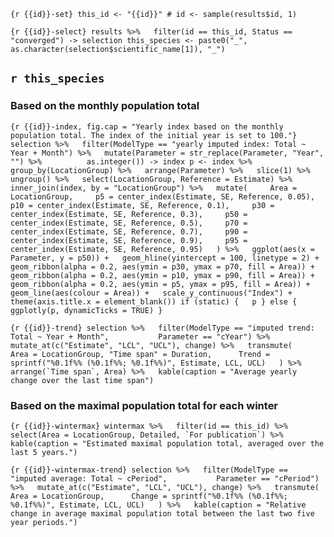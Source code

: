 ```{r {{id}}-set}
this_id <- "{{id}}"
# id <- sample(results$id, 1)
```

```{r {{id}}-select}
results %>%
  filter(id == this_id, Status == "converged") -> selection
this_species <- paste0("_", as.character(selection$scientific_name[1]), "_")
```

## `r this_species`

### Based on the monthly population total

```{r {{id}}-index, fig.cap = "Yearly index based on the monthly population total. The index of the initial year is set to 100."}
selection %>%
  filter(ModelType == "yearly imputed index: Total ~ Year + Month") %>%
  mutate(Parameter = str_replace(Parameter, "Year", "") %>%
         as.integer()) -> index
p <- index %>%
  group_by(LocationGroup) %>%
  arrange(Parameter) %>%
  slice(1) %>%
  ungroup() %>%
  select(LocationGroup, Reference = Estimate) %>%
  inner_join(index, by = "LocationGroup") %>%
  mutate(
    Area = LocationGroup,
    p5 = center_index(Estimate, SE, Reference, 0.05),
    p10 = center_index(Estimate, SE, Reference, 0.1),
    p30 = center_index(Estimate, SE, Reference, 0.3),
    p50 = center_index(Estimate, SE, Reference, 0.5),
    p70 = center_index(Estimate, SE, Reference, 0.7),
    p90 = center_index(Estimate, SE, Reference, 0.9),
    p95 = center_index(Estimate, SE, Reference, 0.95)
  ) %>%
  ggplot(aes(x = Parameter, y = p50)) +
  geom_hline(yintercept = 100, linetype = 2) +
  geom_ribbon(alpha = 0.2, aes(ymin = p30, ymax = p70, fill = Area)) +
  geom_ribbon(alpha = 0.2, aes(ymin = p10, ymax = p90, fill = Area)) +
  geom_ribbon(alpha = 0.2, aes(ymin = p5, ymax = p95, fill = Area)) +
  geom_line(aes(colour = Area)) +
  scale_y_continuous("Index") +
  theme(axis.title.x = element_blank())
if (static) {
  p
} else {
  ggplotly(p, dynamicTicks = TRUE)
}
```

```{r {{id}}-trend}
selection %>%
  filter(ModelType == "imputed trend: Total ~ Year + Month", 
         Parameter == "cYear") %>%
  mutate_at(c("Estimate", "LCL", "UCL"), change) %>%
  transmute(
    Area = LocationGroup, "Time span" = Duration, 
    Trend = sprintf("%0.1f%% (%0.1f%%; %0.1f%%)", Estimate, LCL, UCL)
  ) %>%
  arrange(`Time span`, Area) %>%
  kable(caption = "Average yearly change over the last time span")
```

### Based on the maximal population total for each winter

```{r {{id}}-wintermax}
wintermax %>%
  filter(id == this_id) %>%
  select(Area = LocationGroup, Detailed, `For publication`) %>%
  kable(caption = "Estimated maximal population total, averaged over the last 5 years.")
```

```{r {{id}}-wintermax-trend}
selection %>%
  filter(ModelType == "imputed average: Total ~ cPeriod", 
         Parameter == "cPeriod") %>%
  mutate_at(c("Estimate", "LCL", "UCL"), change) %>%
  transmute(
    Area = LocationGroup, 
    Change = sprintf("%0.1f%% (%0.1f%%; %0.1f%%)", Estimate, LCL, UCL)
  ) %>%
  kable(caption = "Relative change in average maximal population total between the last two five year periods.")
```
